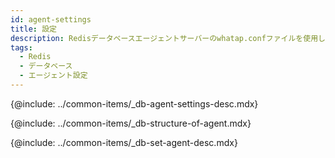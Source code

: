 ```yaml
---
id: agent-settings
title: 設定
description: Redisデータベースエージェントサーバーのwhatap.confファイルを使用して設定できるオプションについて説明します。
tags:
  - Redis
  - データベース
  - エージェント設定
---
```


{@include: ../common-items/_db-agent-settings-desc.mdx} 

<!-- 에이전트 구성-->

{@include: ../common-items/_db-structure-of-agent.mdx} 

<!-- 에이전트 설정-->

{@include: ../common-items/_db-set-agent-desc.mdx}

<DocCardList/>
